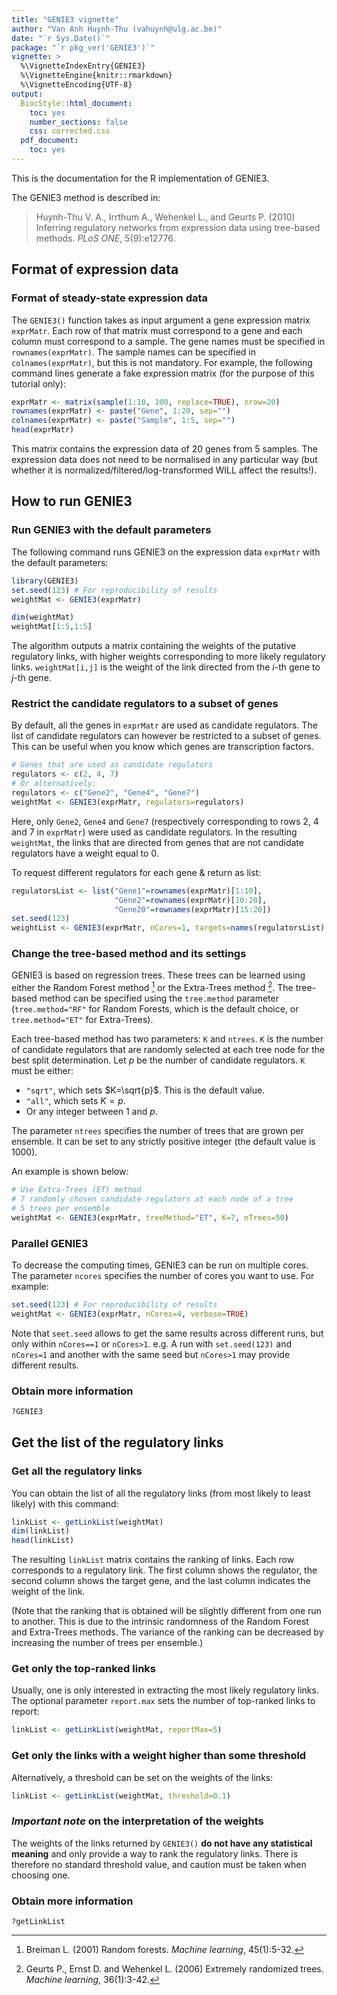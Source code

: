 ```yaml
---
title: "GENIE3 vignette"
author: "Van Anh Huynh-Thu (vahuynh@ulg.ac.be)"
date: "`r Sys.Date()`"
package: "`r pkg_ver('GENIE3')`"
vignette: >
  %\VignetteIndexEntry{GENIE3}
  %\VignetteEngine{knitr::rmarkdown}
  %\VignetteEncoding{UTF-8}
output: 
  BiocStyle::html_document:
    toc: yes
    number_sections: false
    css: corrected.css
  pdf_document:
    toc: yes
---
```

This is the documentation for the R implementation of GENIE3.

The GENIE3 method is described in:

> Huynh-Thu V. A., Irrthum A., Wehenkel L., and Geurts P. (2010) Inferring regulatory networks from expression data using tree-based methods. *PLoS ONE*, 5(9):e12776.

## Format of expression data

### Format of steady-state expression data

The `GENIE3()` function takes as input argument a gene expression matrix `exprMatr`. Each row of that matrix must correspond to a gene and each column must correspond to a sample. The gene names must be specified in `rownames(exprMatr)`. The sample names can be specified in `colnames(exprMatr)`, but this is not mandatory. For example, the following command lines generate a fake expression matrix (for the purpose of this tutorial only):

```r
exprMatr <- matrix(sample(1:10, 100, replace=TRUE), nrow=20)
rownames(exprMatr) <- paste("Gene", 1:20, sep="")
colnames(exprMatr) <- paste("Sample", 1:5, sep="")
head(exprMatr)
```

This matrix contains the expression data of 20 genes from 5 samples. The expression data does not need to be normalised in any particular way (but whether it is normalized/filtered/log-transformed WILL affect the results!). 

## How to run GENIE3

### Run GENIE3 with the default parameters

The following command runs GENIE3 on the expression data `exprMatr` with the default parameters:

```r
library(GENIE3)
set.seed(123) # For reproducibility of results
weightMat <- GENIE3(exprMatr)
```
```r
dim(weightMat)
weightMat[1:5,1:5]
```

The algorithm outputs a matrix containing the weights of the putative regulatory links, with higher weights corresponding to more likely regulatory links. `weightMat[i,j]` is the weight of the link directed from the $i$-th gene to $j$-th gene.

### Restrict the candidate regulators to a subset of genes

By default, all the genes in `exprMatr` are used as candidate regulators. The list of candidate regulators can however be restricted to a subset of genes. This can be useful when you know which genes are transcription factors.

```r
# Genes that are used as candidate regulators
regulators <- c(2, 4, 7)
# Or alternatively:
regulators <- c("Gene2", "Gene4", "Gene7")
weightMat <- GENIE3(exprMatr, regulators=regulators)
```

Here, only `Gene2`, `Gene4` and `Gene7` (respectively corresponding to rows 2, 4 and 7 in `exprMatr`) were used as candidate regulators. In the resulting `weightMat`, the links that are directed from genes that are not candidate regulators have a weight equal to 0.

To request different regulators for each gene & return as list:
```r
regulatorsList <- list("Gene1"=rownames(exprMatr)[1:10],
                       "Gene2"=rownames(exprMatr)[10:20],
                       "Gene20"=rownames(exprMatr)[15:20])
set.seed(123)
weightList <- GENIE3(exprMatr, nCores=1, targets=names(regulatorsList), regulators=regulatorsList, returnMatrix=FALSE)
```


### Change the tree-based method and its settings

GENIE3 is based on regression trees. These trees can be learned using either the Random Forest method ^[Breiman L. (2001) Random forests. *Machine learning*, 45(1):5-32.] or the Extra-Trees method ^[Geurts P., Ernst D. and Wehenkel L. (2006) Extremely randomized trees. *Machine learning*, 36(1):3-42.]. The tree-based method can be specified using the `tree.method` parameter (`tree.method="RF"` for Random Forests, which is the default choice, or `tree.method="ET"` for Extra-Trees).

Each tree-based method has two parameters: `K`  and `ntrees`. `K` is the number of candidate regulators that are randomly selected at each tree node for the best split determination. Let $p$ be the number of candidate regulators. `K` must be either:

* `"sqrt"`, which sets $K=\sqrt{p}$. This is the default value.
* `"all"`, which sets $K=p$.
* Or any integer between $1$ and $p$.

The parameter `ntrees` specifies the number of trees that are grown per ensemble. It can be set to any strictly positive integer (the default value is 1000).

An example is shown below:


```r
# Use Extra-Trees (ET) method
# 7 randomly chosen candidate regulators at each node of a tree
# 5 trees per ensemble
weightMat <- GENIE3(exprMatr, treeMethod="ET", K=7, nTrees=50)
```


### Parallel GENIE3

To decrease the computing times, GENIE3 can be run on multiple cores. The parameter `ncores` specifies the number of cores you want to use. For example:

```r
set.seed(123) # For reproducibility of results
weightMat <- GENIE3(exprMatr, nCores=4, verbose=TRUE)
```

Note that `seet.seed` allows to get the same results across different runs, but only within `nCores==1` or `nCores>1`. e.g. A run with `set.seed(123)` and `nCores=1` and another with the same seed but `nCores>1` may provide different results.


### Obtain more information

```r
?GENIE3
```


## Get the list of the regulatory links

### Get all the regulatory links

You can obtain the list of all the regulatory links (from most likely to least likely) with this command:

```r
linkList <- getLinkList(weightMat)
dim(linkList)
head(linkList)
```

The resulting `linkList` matrix contains the ranking of links. Each row corresponds to a regulatory link. The first column shows the regulator, the second column shows the target gene, and the last column indicates the weight of the link.

(Note that the ranking that is obtained will be slightly different from one run to another. This is due to the intrinsic randomness of the Random Forest and Extra-Trees methods. The variance of the ranking can be decreased by increasing the number of trees per ensemble.)


### Get only the top-ranked links

Usually, one is only interested in extracting the most likely regulatory links. The optional parameter `report.max` sets the number of top-ranked links to report:

```r
linkList <- getLinkList(weightMat, reportMax=5)
```


### Get only the links with a weight higher than some threshold

Alternatively, a threshold can be set on the weights of the links:

```r
linkList <- getLinkList(weightMat, threshold=0.1)
```

### *Important note* on the interpretation of the weights
The weights of the links returned by `GENIE3()` **do not have any statistical meaning** and only provide a way to rank the regulatory links. There is therefore no standard threshold value, and caution must be taken when choosing one.

### Obtain more information

```
?getLinkList
```
